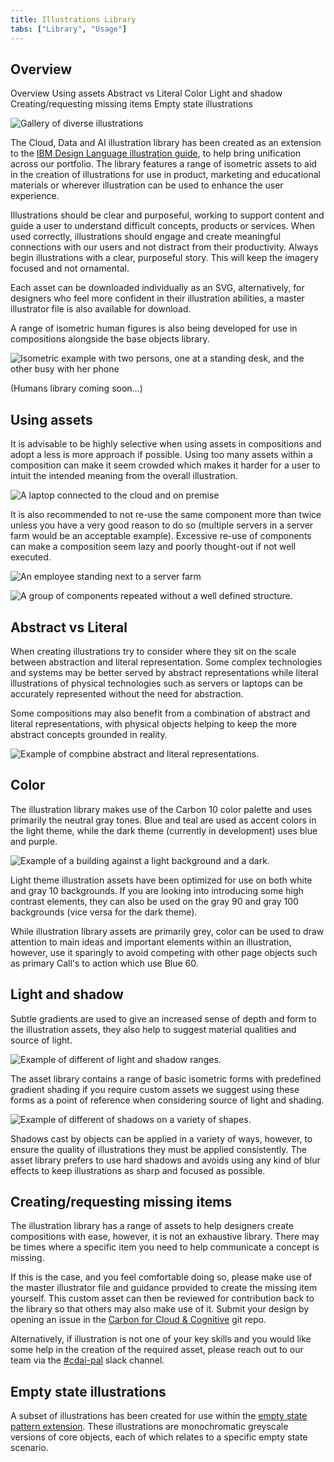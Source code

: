 ```yaml
---
title: Illustrations Library
tabs: ["Library", "Usage"]
---
```


## Overview

<AnchorLinks>
  <AnchorLink>Overview</AnchorLink>
  <AnchorLink>Using assets</AnchorLink>
  <AnchorLink>Abstract vs Literal</AnchorLink>
  <AnchorLink>Color</AnchorLink>
  <AnchorLink>Light and shadow</AnchorLink>
  <AnchorLink>Creating/requesting missing items</AnchorLink>
  <AnchorLink>Empty state illustrations</AnchorLink>
</AnchorLinks>

<Row>
<Column colLg={8}>

![Gallery of diverse illustrations](images/introduction.png)

</Column>
</Row>


The Cloud, Data and AI illustration library has been created as an extension to the [IBM Design Language illustration guide](https://www.ibm.com/design/language/illustration/overview/), to help bring unification across our portfolio. The library features a range of isometric assets to aid in the creation of illustrations for use in product, marketing and educational materials or wherever illustration can be used to enhance the user experience.

Illustrations should be clear and purposeful, working to support content and guide a user to understand difficult concepts, products or services. When used correctly, illustrations should engage and create meaningful connections with our users and not distract from their productivity. Always begin illustrations with a clear, purposeful story. This will keep the imagery focused and not ornamental.

Each asset can be downloaded individually as an SVG, alternatively, for designers who feel more confident in their illustration abilities, a master illustrator file is also available for download.

A range of isometric human figures is also being developed for use in compositions alongside the base objects library.

<Row>
<Column colLg={8}>

![Isometric example with two persons, one at a standing desk, and the other busy with her phone](images/isometric-example.png)

</Column>
</Row>

(Humans library coming soon…)

## Using assets

It is advisable to be highly selective when using assets in compositions and adopt a less is more approach if possible. Using too many assets within a composition can make it seem crowded which makes it harder for a user to intuit the intended meaning from the overall illustration.

<Row>
<Column colLg={8}>

![A laptop connected to the cloud and on premise](images/using-assets.png)

</Column>
</Row>

It is also recommended to not re-use the same component more than twice unless you have a very good reason to do so (multiple servers in a server farm would be an acceptable example). Excessive re-use of components can make a composition seem lazy and poorly thought-out if not well executed.

<DoDontRow>
  <DoDont colLg={8} caption="The server farm illustration above is a good example of how well-considered reuse of a single component can help to create an effective composition.">

![An employee standing next to a server farm](images/server-farm.png)

  </DoDont>
</DoDontRow>
<DoDontRow>
  <DoDont type="dont" colLg={8} caption="The illustration above is an example of what not to do when creating compositions, the repeated reuse of components without a well defined structure seems lazy and sloppy. It is also recommended that you do not use randomly resized components as depicted above, scale can be an effective way to help communicate relationships and concepts, and as such should not be used without consideration.">

![A group of components repeated without a well defined structure.](images/component-composition-bad-example.png)

  </DoDont>
</DoDontRow>


## Abstract vs Literal

When creating illustrations try to consider where they sit on the scale between abstraction and literal representation. Some complex technologies and systems may be better served by abstract representations while literal illustrations of physical technologies such as servers or laptops can be accurately represented without the need for abstraction.

Some compositions may also benefit from a combination of abstract and literal representations, with physical objects helping to keep the more abstract concepts grounded in reality.

<Row>
<Column colLg={8}>

![Example of compbine abstract and literal representations.](images/abstract-vs-literal.png)

</Column>
</Row>

## Color

The illustration library makes use of the Carbon 10 color palette and uses primarily the neutral gray tones. Blue and teal are used as accent colors in the light theme, while the dark theme (currently in development) uses blue and purple.

<Row>
<Column colLg={8}>

![Example of a building against a light background and a dark.](images/light-vs-dark-building.png)

</Column>
</Row>

Light theme illustration assets have been optimized for use on both white and gray 10 backgrounds. If you are looking into introducing some high contrast elements, they can also be used on the gray 90 and gray 100 backgrounds (vice versa for the dark theme).

While illustration library assets are primarily grey, color can be used to draw attention to main ideas and important elements within an illustration, however, use it sparingly to avoid competing with other page objects such as primary Call's to action which use Blue 60.

## Light and shadow

Subtle gradients are used to give an increased sense of depth and form to the illustration assets, they also help to suggest material qualities and source of light.

<Row>
<Column colLg={8}>

![Example of different of light and shadow ranges.](images/light-and-shadow-example.png)

</Column>
</Row>

The asset library contains a range of basic isometric forms with predefined gradient shading if you require custom assets we suggest using these forms as a point of reference when considering source of light and shading.

<Row>
<Column colLg={8}>

![Example of different of shadows on a variety of shapes.](images/shadows-and-shapes.png)

</Column>
</Row>

Shadows cast by objects can be applied in a variety of ways, however, to ensure the quality of illustrations they must be applied consistently. The asset library prefers to use hard shadows and avoids using any kind of blur effects to keep illustrations as sharp and focused as possible.

## Creating/requesting missing items

The illustration library has a range of assets to help designers create compositions with ease, however, it is not an exhaustive library. There may be times where a specific item you need to help communicate a concept is missing.

If this is the case, and you feel comfortable doing so, please make use of the master illustrator file and guidance provided to create the missing item yourself. This custom asset can then be reviewed for contribution back to the library so that others may also make use of it. Submit your design by opening an issue in the [Carbon for Cloud &amp; Cognitive](https://github.ibm.com/CDAI-design/pal/issues) git repo.

Alternatively, if illustration is not one of your key skills and you would like some help in the creation of the required asset, please reach out to our team via the [#cdai-pal](https://ibm-casdesign.slack.com/archives/CQGR0HC05) slack channel.

## Empty state illustrations

A subset of illustrations has been created for use within the [empty state pattern extension](https://pages.github.ibm.com/cdai-design/pal/patterns/empty-state/usage). These illustrations are monochromatic greyscale versions of core objects, each of which relates to a specific empty state scenario.
